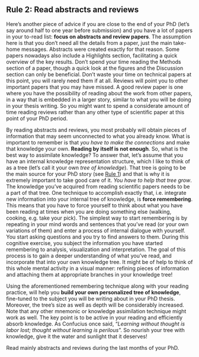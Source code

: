 ## **Rule 2:** Read abstracts and reviews {-#rule2}

:::{.indent}
Here's another piece of advice if you are close to the end of your PhD (let's say around half to one year before submission) and you have a lot of papers in your to-read list: **focus on abstracts and review papers**.
The assumption here is that you don't need all the details from a paper, just the main take-home messages.
Abstracts were created exactly for that reason.
Some papers nowadays also include a Highlights section, facilitating a quick overview of the key results.
Don't spend your time reading the Methods section of a paper, though a quick look at the figures and the Discussion section can only be beneficial.
Don't waste your time on technical papers at this point, you will rarely need them if at all.
Reviews will point you to other important papers that you may have missed.
A good review paper is one where you have the possibility of reading about the work from other papers, in a way that is embedded in a larger story, similar to what you will be doing in your thesis writing.
So you might want to spend a considerate amount of time reading reviews rather than any other type of scientific paper at this point of your PhD period.
:::

:::{.indent}
By reading abstracts and reviews, you most probably will obtain pieces of information that may seem unconnected to what you already know.
What is important to remember is that *you have to make the connections* and make that knowledge your own.
**Reading by itself is not enough**.
So, what is the best way to assimilate knowledge?
To answer that, let's assume that you have an internal knowledge representation structure, which I like to think of as a tree (let's call it your own *tree of knowledge*).
That tree is going to be the main source for your PhD story (see [Rule 1](#rule1)) and that is why it is extremely important to take good care of it.
*You have to help that tree grow*.
The knowledge you've acquired from reading scientific papers needs to be a part of that tree.
One technique to accomplish exactly that, i.e. integrate new information into your internal tree of knowledge, is **force remembering**.
This means that you have to force yourself to think about what you have been reading at times when you are doing something else (walking, cooking, e.g. take your pick).
The simplest way to start remembering is by repeating in your mind words and sentences that you've read (or your own variations of them) and enter a process of internal dialogue with yourself.
You start asking questions and you try to find answers to them.
During this cognitive exercise, you subject the information you have started remembering to analysis, visualization and interpretation.
The goal of this process is to gain a deeper understanding of what you've read, and incorporate that into your own knowledge tree.
It might be of help to think of this whole mental activity in a visual manner: refining pieces of information and attaching them at appropriate branches in your knowledge tree!
:::

:::{.indent}
Using the aforementioned remembering technique along with your reading practice, will help you **build your own personalized tree of knowledge**, fine-tuned to the subject you will be writing about in your PhD thesis.
Moreover, the tree's size as well as depth will be considerably increased.
Note that any other mnemonic or knowledge assimilation technique might work as well.
The key point is to be active in your reading and efficiently absorb knowledge.
As Confucius once said, "*Learning without thought is labor lost; thought without learning is perilous*".
So nourish your tree with knowledge, give it the water and sunlight that it deserves!
:::

:::{.quote}
Read mainly abstracts and reviews during the last months of your PhD.
:::
